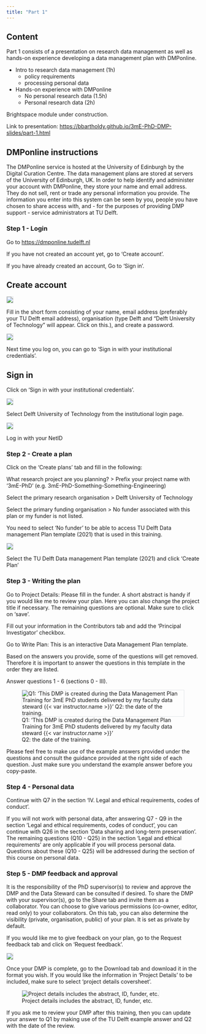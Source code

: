 ```yaml
---
title: "Part 1"
---
```


## Content

Part 1 consists of a presentation on research data management as well as hands-on experience developing a data management plan with DMPonline.

- Intro to research data management (1h)
    + policy requirements
    + processing personal data
- Hands-on experience with DMPonline
    + No personal research data (1.5h)
    + Personal research data (2h)

Brightspace module under construction.

Link to presentation: <https://bbartholdy.github.io/3mE-PhD-DMP-slides/part-1.html>

## DMPonline instructions

The DMPonline service is hosted at the University of Edinburgh by the Digital Curation Centre. The data management plans are stored at servers of the University of Edinburgh, UK.
In order to help identify and administer your account with DMPonline, they store your name and email address. They do not sell, rent or trade any personal information you provide.
The information you enter into this system can be seen by you, people you have chosen to share access with, and - for the purposes of providing DMP support - service administrators at TU Delft. 

### Step 1 - Login {#dmp-login}

Go to <https://dmponline.tudelft.nl>

If you have not created an account yet, go to 'Create account'.

If you have already created an account, Go to 'Sign in'.

::: {.panel-tabset}

## Create account

![](img/DMPonline-login-first.png){style="border: 1px solid #dee2e6;"}

Fill in the short form consisting of your name, email address (preferably your TU Delft email address), organisation (type Delft and "Delft University of Technology" will appear. Click on this.), and create a password.

![](img/DMPonline-create-account.png){style="border: 1px solid #dee2e6;"}

Next time you log on, you can go to 'Sign in with your institutional credentials'.


## Sign in

Click on 'Sign in with your institutional credentials'.

![](img/DMPonline-login-again.png){style="border: 1px solid #dee2e6;"}

Select Delft University of Technology from the institutional login page.

![](img/DMPonline-select-org.png){style="border: 1px solid #dee2e6;"}

Log in with your NetID

:::

### Step 2 - Create a plan {#dmp-create}

Click on the 'Create plans' tab and fill in the following:

What research project are you planning? > Prefix your project name with '3mE-PhD' (e.g. 3mE-PhD-Something-Something-Engineering)

Select the primary research organisation > Delft University of Technology

Select the primary funding organisation > No funder associated with this plan or my funder is not listed. 

:::{.callout-important}
You need to select 'No funder' to be able to access TU Delft Data management Plan template (2021) that is used in this training.
:::

![](img/DMPonline-create-plan.png){style="border: 1px solid #dee2e6;"}

Select the TU Delft Data management Plan template (2021) and click 'Create Plan'


### Step 3 - Writing the plan {#dmp-write}

Go to Project Details: Please fill in the funder. A short abstract is handy if you would like me to review your plan. Here you can also change the project title if necessary. The remaining questions are optional. Make sure to click on 'save'.

Fill out your information in the Contributors tab and add the 'Principal Investigator' checkbox.

Go to Write Plan: This is an interactive Data Management Plan template. 

::: {.callout-important}

Based on the answers you provide, some of the questions will get removed. Therefore it is important to answer the questions in this template in the order they are listed. 

:::

Answer questions 1 - 6 (sections 0 - III). 

![Q1: 'This DMP is created during the Data Management Plan Training for 3mE PhD students delivered by my faculty data steward {{< var instructor.name >}}' <br> Q2: the date of the training.](img/DMPonline-write-plan.png){style="border: 1px solid #dee2e6;"}

Please feel free to make use of the example answers provided under the questions and consult the guidance provided at the right side of each question. Just make sure you understand the example answer before you copy-paste.

### Step 4 - Personal data {#dmp-personal}

Continue with Q7 in the section 'IV. Legal and ethical requirements, codes of conduct'.

If you will not work with personal data, after answering Q7 - Q9 in the section 'Legal and ethical requirements, codes of conduct', you can continue with Q26 in the section 'Data sharing and long-term preservation'.  
The remaining questions (Q10 - Q25) in the section 'Legal and ethical requirements' are only applicable if you will process personal data. Questions about these (Q10 - Q25) will be addressed during the section of this course on personal data.

### Step 5 - DMP feedback and approval {#dmp-feedback}

It is the responsibility of the PhD supervisor(s) to review and approve the DMP and the Data Steward can be consulted if desired. To share the DMP with your supervisor(s), go to the Share tab and invite them as a collaborator. You can choose to give various permissions (co-owner, editor, read only) to your collaborators. On this tab, you can also determine the visibility (private, organisation, public) of your plan. It is set as private by default.

If you would like me to give feedback on your plan, go to the Request feedback tab and click on 'Request feedback'.

![](img/DMPonline-request-feedback.png){style="border: 1px solid #dee2e6;"}

Once your DMP is complete, go to the Download tab and download it in the format you wish. If you would like the information in 'Project Details' to be included, make  sure to select 'project details coversheet'. 

![Project details includes the abstract, ID, funder, etc.](img/DMPonline-download.png){style="border: 1px solid #dee2e6;"}

If you ask me to review your DMP after this training, then you can update your answer to Q1 by making use of the TU Delft example answer and Q2 with the date of the review. 

